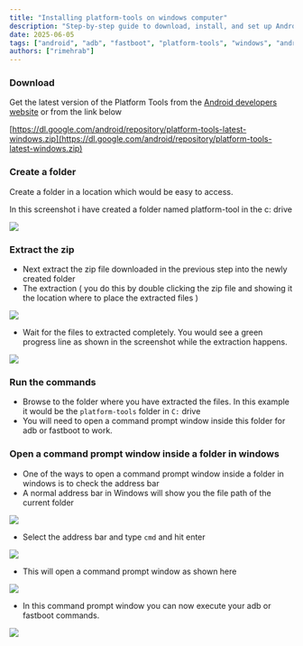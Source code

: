 ```yaml
---
title: "Installing platform-tools on windows computer"
description: "Step-by-step guide to download, install, and set up Android platform-tools (ADB and Fastboot) on Windows PC"
date: 2025-06-05
tags: ["android", "adb", "fastboot", "platform-tools", "windows", "android-development", "command-line", "tutorial", "installation-guide"]
authors: ["rimehrab"]
---
```

### Download

Get the latest version of the Platform Tools from the [Android developers website](https://developer.android.com/studio/releases/platform-tools) or from the link below

[https://dl.google.com/android/repository/platform-tools-latest-windows.zip](https://dl.google.com/android/repository/platform-tools-latest-windows.zip)

### Create a folder

Create a folder in a location which would be easy to access.

In this screenshot i have created a folder named platform-tool in the c: drive

![](https://raw.githubusercontent.com/rimehrab/assets/main/create_folder.png)

  

### Extract the zip

*   Next extract the zip file downloaded in the previous step into the newly created folder
*   The extraction ( you do this by double clicking the zip file and showing it the location where to place the extracted files )

![](https://raw.githubusercontent.com/rimehrab/assets/main/browse_to_folder.png)

*   Wait for the files to extracted completely. You would see a green progress line as shown in the screenshot while the extraction happens.

![](https://raw.githubusercontent.com/rimehrab/assets/main/extract_adbfiles.png)

### Run the commands

*   Browse to the folder where you have extracted the files. In this example it would be the `platform-tools` folder in `C:` drive
*   You will need to open a command prompt window inside this folder for adb or fastboot to work.

### Open a command prompt window inside a folder in windows

*   One of the ways to open a command prompt window inside a folder in windows is to check the address bar
*   A normal address bar in Windows will show you the file path of the current folder

![](https://raw.githubusercontent.com/rimehrab/assets/main/start_cmd_1.png)

*   Select the address bar and type `cmd` and hit enter

![](https://raw.githubusercontent.com/rimehrab/assets/main/start_cmd_2.png)

*   This will open a command prompt window as shown here

![](https://raw.githubusercontent.com/rimehrab/assets/main/cmd.png)

*   In this command prompt window you can now execute your adb or fastboot commands.

![](https://raw.githubusercontent.com/rimehrab/assets/main/adb_executed.png)